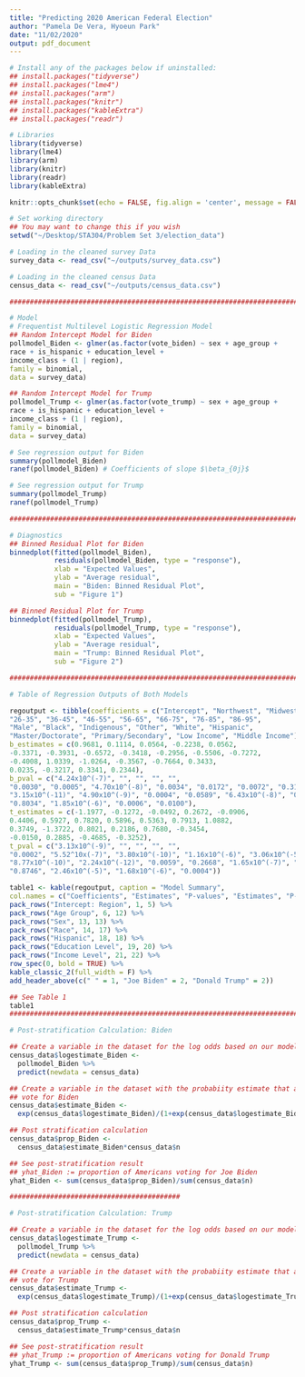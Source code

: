 ```yaml
---
title: "Predicting 2020 American Federal Election"
author: "Pamela De Vera, Hyoeun Park"
date: "11/02/2020"
output: pdf_document
---
```


```r
# Install any of the packages below if uninstalled:
## install.packages("tidyverse")
## install.packages("lme4")
## install.packages("arm")
## install.packages("knitr")
## install.packages("kableExtra")
## install.packages("readr")

# Libraries
library(tidyverse)
library(lme4)
library(arm)
library(knitr)
library(readr)
library(kableExtra)

knitr::opts_chunk$set(echo = FALSE, fig.align = 'center', message = FALSE)
```

```r
# Set working directory
## You may want to change this if you wish
setwd("~/Desktop/STA304/Problem Set 3/election_data")

# Loading in the cleaned survey Data
survey_data <- read_csv("~/outputs/survey_data.csv")

# Loading in the cleaned census Data
census_data <- read_csv("~/outputs/census_data.csv")

################################################################################

# Model
# Frequentist Multilevel Logistic Regression Model
## Random Intercept Model for Biden
pollmodel_Biden <- glmer(as.factor(vote_biden) ~ sex + age_group + 
race + is_hispanic + education_level + 
income_class + (1 | region), 
family = binomial, 
data = survey_data)

## Random Intercept Model for Trump
pollmodel_Trump <- glmer(as.factor(vote_trump) ~ sex + age_group + 
race + is_hispanic + education_level + 
income_class + (1 | region), 
family = binomial, 
data = survey_data)

# See regression output for Biden
summary(pollmodel_Biden)
ranef(pollmodel_Biden) # Coefficients of slope $\beta_{0j}$

# See regression output for Trump
summary(pollmodel_Trump)
ranef(pollmodel_Trump)

################################################################################

# Diagnostics
## Binned Residual Plot for Biden
binnedplot(fitted(pollmodel_Biden), 
           residuals(pollmodel_Biden, type = "response"), 
           xlab = "Expected Values", 
           ylab = "Average residual", 
           main = "Biden: Binned Residual Plot",
           sub = "Figure 1")

## Binned Residual Plot for Trump
binnedplot(fitted(pollmodel_Trump), 
           residuals(pollmodel_Trump, type = "response"), 
           xlab = "Expected Values", 
           ylab = "Average residual", 
           main = "Trump: Binned Residual Plot",
           sub = "Figure 2")

################################################################################

# Table of Regression Outputs of Both Models

regoutput <- tibble(coefficients = c("Intercept", "Northwest", "Midwest", "South", "West", 
"26-35", "36-45", "46-55", "56-65", "66-75", "76-85", "86-95", 
"Male", "Black", "Indigenous", "Other", "White", "Hispanic", 
"Master/Doctorate", "Primary/Secondary", "Low Income", "Middle Income"), 
b_estimates = c(0.9681, 0.1114, 0.0564, -0.2238, 0.0562, 
-0.3371, -0.3931, -0.6572, -0.3418, -0.2956, -0.5506, -0.7272, 
-0.4008, 1.0339, -1.0264, -0.3567, -0.7664, 0.3433, 
0.0235, -0.3217, 0.3341, 0.2344), 
b_pval = c("4.24x10^(-7)", "", "", "", "", 
"0.0030", "0.0005", "4.70x10^(-8)", "0.0034", "0.0172", "0.0072", "0.3120", 
"3.15x10^(-11)", "4.90x10^(-9)", "0.0004", "0.0589", "6.43x10^(-8)", "0.0004", 
"0.8034", "1.85x10^(-6)", "0.0006", "0.0100"), 
t_estimates = c(-1.1977, -0.1272, -0.0492, 0.2672, -0.0906, 
0.4406, 0.5927, 0.7820, 0.5896, 0.5363, 0.7913, 1.0882, 
0.3749, -1.3722, 0.8021, 0.2186, 0.7680, -0.3454, 
-0.0150, 0.2885, -0.4685, -0.3252), 
t_pval = c("3.13x10^(-9)", "", "", "", "", 
"0.0002", "5.52^10x(-7)", "3.80x10^(-10)", "1.16x10^(-6)", "3.06x10^(-5)", "0.0001", "0.1304", 
"8.77x10^(-10)", "2.24x10^(-12)", "0.0059", "0.2668", "1.65x10^(-7)", "0.0005", 
"0.8746", "2.46x10^(-5)", "1.68x10^(-6)", "0.0004"))

table1 <- kable(regoutput, caption = "Model Summary", 
col.names = c("Coefficients", "Estimates", "P-values", "Estimates", "P-values")) %>% 
pack_rows("Intercept: Region", 1, 5) %>% 
pack_rows("Age Group", 6, 12) %>% 
pack_rows("Sex", 13, 13) %>% 
pack_rows("Race", 14, 17) %>% 
pack_rows("Hispanic", 18, 18) %>% 
pack_rows("Education Level", 19, 20) %>% 
pack_rows("Income Level", 21, 22) %>% 
row_spec(0, bold = TRUE) %>% 
kable_classic_2(full_width = F) %>% 
add_header_above(c(" " = 1, "Joe Biden" = 2, "Donald Trump" = 2))

## See Table 1
table1
################################################################################

# Post-stratification Calculation: Biden

## Create a variable in the dataset for the log odds based on our model
census_data$logestimate_Biden <-
  pollmodel_Biden %>%
  predict(newdata = census_data)

## Create a variable in the dataset with the probabiity estimate that a cell will
## vote for Biden
census_data$estimate_Biden <-
  exp(census_data$logestimate_Biden)/(1+exp(census_data$logestimate_Biden))

## Post stratification calculation
census_data$prop_Biden <-
  census_data$estimate_Biden*census_data$n

## See post-stratification result
## yhat_Biden := proportion of Americans voting for Joe Biden
yhat_Biden <- sum(census_data$prop_Biden)/sum(census_data$n)

##########################################

# Post-stratification Calculation: Trump

## Create a variable in the dataset for the log odds based on our model
census_data$logestimate_Trump <-
  pollmodel_Trump %>%
  predict(newdata = census_data)

## Create a variable in the dataset with the probabiity estimate that a cell will
## vote for Trump
census_data$estimate_Trump <-
  exp(census_data$logestimate_Trump)/(1+exp(census_data$logestimate_Trump))

## Post stratification calculation
census_data$prop_Trump <-
  census_data$estimate_Trump*census_data$n

## See post-stratification result
## yhat_Trump := proportion of Americans voting for Donald Trump
yhat_Trump <- sum(census_data$prop_Trump)/sum(census_data$n)
```
